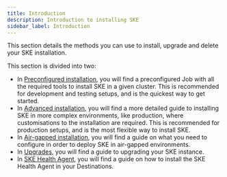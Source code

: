 ```yaml
---
title: Introduction
description: Introduction to installing SKE
sidebar_label: Introduction
---
```


This section details the methods you can use to install, upgrade and delete your SKE
installation.

This section is divided into two:

- In [Preconfigured installation](./dev-setup), you will find a preconfigured Job with all the required tools to install SKE in a given cluster. This is recommended for development and testing setups, and is the quickest way to get started.
- In [Advanced installation](./advanced-setup), you will find a more detailed guide to installing SKE in more complex environments, like production, where customisations to the installation are required. This is recommended for production setups, and is the most flexible way to install SKE.
- In [Air-gapped installation](./air-gapped), you will find a guide on what you need to configure in order to deploy SKE in air-gapped environments.
- In [Upgrades](./upgrades), you will find a guide to upgrading your SKE instance.
- In [SKE Health Agent](./ske-health-agent), you will find a guide on how to install the SKE Health Agent in your Destinations.
